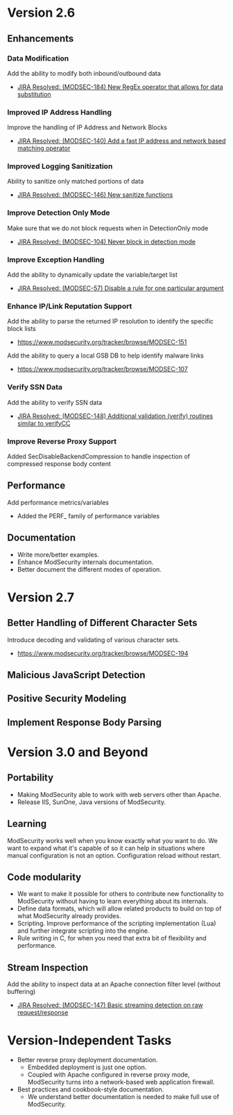 = Version 2.6 =
== Enhancements ==
=== Data Modification ===
Add the ability to modify both inbound/outbound data
*[https://www.modsecurity.org/tracker/browse/MODSEC-184 JIRA Resolved: (MODSEC-184) New RegEx operator that allows for data substitution]

=== Improved IP Address Handling ===
Improve the handling of IP Address and Network Blocks
*[https://www.modsecurity.org/tracker/browse/MODSEC-140 JIRA Resolved: (MODSEC-140) Add a fast IP address and network based matching operator]

=== Improved Logging Sanitization ===
Ability to sanitize only matched portions of data
*[https://www.modsecurity.org/tracker/browse/MODSEC-146 JIRA Resolved: (MODSEC-146) New sanitize functions]

=== Improve Detection Only Mode ===
Make sure that we do not block requests when in DetectionOnly mode
*[https://www.modsecurity.org/tracker/browse/MODSEC-104 JIRA Resolved: (MODSEC-104) Never block in detection mode]

=== Improve Exception Handling ===
Add the ability to dynamically update the variable/target list
*[https://www.modsecurity.org/tracker/browse/MODSEC-57 JIRA Resolved: (MODSEC-57) Disable a rule for one particular argument]

=== Enhance IP/Link Reputation Support ===
Add the ability to parse the returned IP resolution to identify the specific block lists
*https://www.modsecurity.org/tracker/browse/MODSEC-151
Add the ability to query a local GSB DB to help identify malware links
*https://www.modsecurity.org/tracker/browse/MODSEC-107

=== Verify SSN Data ===
Add the ability to verify SSN data
*[https://www.modsecurity.org/tracker/browse/MODSEC-148 JIRA Resolved: (MODSEC-148) Additional validation (verify) routines similar to verifyCC]

=== Improve Reverse Proxy Support ===
Added SecDisableBackendCompression to handle inspection of compressed response body content

== Performance ==
Add performance metrics/variables
* Added the PERF_ family of performance variables

== Documentation ==
*Write more/better examples.
*Enhance ModSecurity internals documentation.
*Better document the different modes of operation.

= Version 2.7 =
== Better Handling of Different Character Sets ==
Introduce decoding and validating of various character sets.
*https://www.modsecurity.org/tracker/browse/MODSEC-194

== Malicious JavaScript Detection ==

== Positive Security Modeling ==

== Implement Response Body Parsing ==

= Version 3.0 and Beyond =
== Portability ==
*Making ModSecurity able to work with web servers other than Apache.
*Release IIS, SunOne, Java versions of ModSecurity.

== Learning ==
ModSecurity works well when you know exactly what you want to do. We want to expand what it's capable of so it can help in situations where manual configuration is not an option.
Configuration reload without restart.

== Code modularity ==
*We want to make it possible for others to contribute new functionality to ModSecurity without having to learn everything about its internals.
*Define data formats, which will allow related products to build on top of what ModSecurity already provides.
*Scripting. Improve performance of the scripting implementation (Lua) and further integrate scripting into the engine.
*Rule writing in C, for when you need that extra bit of flexibility and performance.

== Stream Inspection ==
Add the ability to inspect data at an Apache connection filter level (without buffering)
*[https://www.modsecurity.org/tracker/browse/MODSEC-147 JIRA Resolved: (MODSEC-147) Basic streaming detection on raw request/response]

= Version-Independent Tasks =
*Better reverse proxy deployment documentation. 
**Embedded deployment is just one option. 
**Coupled with Apache configured in reverse proxy mode, ModSecurity turns into a network-based web application firewall.
*Best practices and cookbook-style documentation. 
**We understand better documentation is needed to make full use of ModSecurity.
